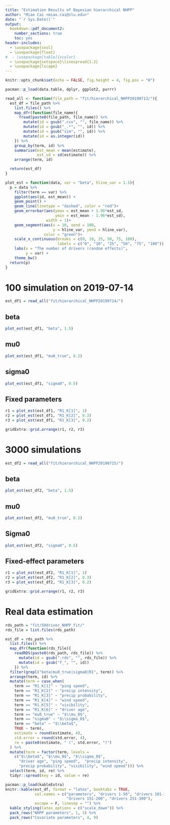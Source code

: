 ```yaml
---
title: "Estimation Results of Bayesian hierarchical NHPP"
author: "Miao Cai <miao.cai@slu.edu>"
date: "`r Sys.Date()`"
output:
  bookdown::pdf_document2: 
    number_sections: true
    toc: yes
header-includes:
  - \usepackage{soul}
  - \usepackage{float}
#  - \usepackage[table]{xcolor}
  - \usepackage{setspace}\linespread{1.2}
  - \usepackage{lscape}
---
```


\newcommand{\blandscape}{\begin{landscape}}
\newcommand{\elandscape}{\end{landscape}}

```r
knitr::opts_chunk$set(echo = FALSE, fig.height = 4, fig.pos = "H")
```

\clearpage

```r
pacman::p_load(data.table, dplyr, ggplot2, purrr)

read_all <- function(file_path = "fit/hierarchical_NHPP20190713/"){
  est_df = file_path %>% 
    list.files() %>% 
    map_dfr(function(file_name){
      fread(paste0(file_path, file_name)) %>% 
        mutate(id = gsub(".csv", "", file_name)) %>% 
        mutate(id = gsub("_.*", "", id)) %>% 
        mutate(id = gsub("sim", "", id)) %>% 
        mutate(id = as.integer(id))
    }) %>% 
    group_by(term, id) %>% 
    summarise(est_mean = mean(estimate),
              est_sd = sd(estimate)) %>% 
    arrange(term, id)

  return(est_df)
}

plot_est = function(data, var = "beta", hline_var = 1.5){
  p = data %>% 
    filter(term == var) %>% 
    ggplot(aes(id, est_mean)) + 
    geom_point() + 
    geom_line(linetype = "dashed", color = "red")+
    geom_errorbar(aes(ymax = est_mean + 1.96*est_sd,
                      ymin = est_mean - 1.96*est_sd), 
                  width = 1)+
    geom_segment(aes(x = 10, xend = 100, 
                     y = hline_var, yend = hline_var), 
                 color = "green")+
    scale_x_continuous(breaks = c(0, 10, 25, 50, 75, 100),
                       labels = c("0", "10", "25", "50", "75", "100")) +
    labs(x = "The number of drivers (random effects)",
         y = var) +
    theme_bw()
  return(p)
}
```


100 simulation on 2019-07-14
============================

```r
est_df1 = read_all("fit/hierarchical_NHPP20190714/")
```

## beta

```r
plot_est(est_df1, "beta", 1.5)
```


## mu0

```r
plot_est(est_df1, "mu0_true", 0.2)
```


## sigma0

```r
plot_est(est_df1, "sigma0", 0.5)
```


## Fixed parameters

```r
r1 = plot_est(est_df1, "R1_K[1]", 1)
r2 = plot_est(est_df1, "R1_K[2]", 0.3)
r3 = plot_est(est_df1, "R1_K[3]", 0.2)
```

```r
gridExtra::grid.arrange(r1, r2, r3)
```

3000 simulations
================

```r
est_df2 = read_all("fit/hierarchical_NHPP20190715/")
```
## beta

```r
plot_est(est_df2, "beta", 1.5)
```

## mu0

```r
plot_est(est_df2, "mu0_true", 0.2)
```

## Sigma0

```r
plot_est(est_df2, "sigma0", 0.5)
```

## Fixed-effect parameters

```r
r1 = plot_est(est_df2, "R1_K[1]", 1)
r2 = plot_est(est_df2, "R1_K[2]", 0.3)
r3 = plot_est(est_df2, "R1_K[3]", 0.2)
```

```r
gridExtra::grid.arrange(r1, r2, r3)
```

\blandscape
Real data estimation
====================

```r
rds_path = "fit/50driver_NHPP_fit/"
rds_file = list.files(rds_path)

est_df = rds_path %>% 
  list.files() %>% 
  map_dfr(function(rds_file){
    readRDS(paste0(rds_path, rds_file)) %>% 
      mutate(id = gsub(".rds", "", rds_file)) %>%
      mutate(id = gsub("f_", "", id))
    }) %>% 
  filter(grepl("beta|mu0_true|sigma0|R1", term)) %>% 
  arrange(term, id) %>% 
  mutate(term = case_when(
    term == "R1_K[1]" ~ "ping speed",
    term == "R1_K[2]" ~ "precip intensity",
    term == "R1_K[3]" ~ "precip probability",
    term == "R1_K[4]" ~ "wind speed",
    term == "R1_K[5]" ~ "visibility",
    term == "R1_K[6]" ~ "driver age",
    term == "mu0_true" ~ "$\\mu_0$",
    term == "sigma0" ~ "$\\sigma_0$",
    term == "beta" ~ "$\\beta$",
    TRUE ~ term),
    estimate = round(estimate, 4),
    std.error = round(std.error, 4),
    re = paste0(estimate, " (", std.error, ")")
  ) %>% 
  mutate(term = factor(term, levels = 
    c("$\\beta$", "$\\mu_0$", "$\\sigma_0$", 
      "driver age", "ping speed",  "precip intensity",
      "precip probability", "visibility", "wind speed"))) %>% 
  select(term, id, re) %>% 
  tidyr::spread(key = id, value = re)
```


```r
pacman::p_load(kableExtra)
knitr::kable(est_df, format = "latex", booktabs = TRUE, 
             col.names = c("parameters", "drivers 1-50", "drivers 101-150", 
                           "drivers 151-200", "drivers 251-300"),
             escape = F, linesep = "") %>% 
  kable_styling(latex_options = c("scale_down")) %>%
  pack_rows("NHPP parameters", 1, 3) %>%
  pack_rows("Covariate parameters", 4, 9)
```
\elandscape
